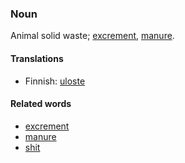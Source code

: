 ===Noun===

Animal solid waste; [[excrement]], [[manure]].


====Translations====

*Finnish: [[uloste]]


====Related words====

*[[excrement]]
*[[manure]]
*[[shit]]